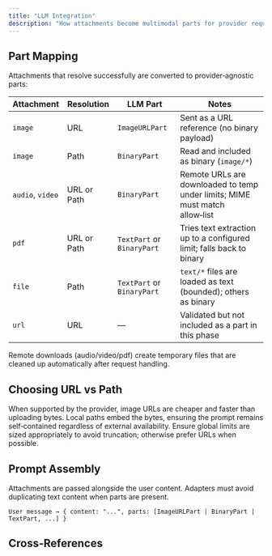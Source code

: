 ```yaml
---
title: "LLM Integration"
description: "How attachments become multimodal parts for provider requests"
---
```


## Part Mapping

Attachments that resolve successfully are converted to provider‑agnostic parts:

| Attachment | Resolution | LLM Part | Notes |
| --- | --- | --- | --- |
| `image` | URL | `ImageURLPart` | Sent as a URL reference (no binary payload) |
| `image` | Path | `BinaryPart` | Read and included as binary (`image/*`) |
| `audio`, `video` | URL or Path | `BinaryPart` | Remote URLs are downloaded to temp under limits; MIME must match allow‑list |
| `pdf` | URL or Path | `TextPart` or `BinaryPart` | Tries text extraction up to a configured limit; falls back to binary |
| `file` | Path | `TextPart` or `BinaryPart` | `text/*` files are loaded as text (bounded); others as binary |
| `url` | URL | — | Validated but not included as a part in this phase |

<Callout>
  Remote downloads (audio/video/pdf) create temporary files that are cleaned up automatically after request handling.
</Callout>

## Choosing URL vs Path

<List>
  <ListItem title="URL for images">
    When supported by the provider, image URLs are cheaper and faster than uploading bytes.
  </ListItem>
  <ListItem title="Path for reliability">
    Local paths embed the bytes, ensuring the prompt remains self‑contained regardless of external availability.
  </ListItem>
  <ListItem title="Large media">
    Ensure global limits are sized appropriately to avoid truncation; otherwise prefer URLs when possible.
  </ListItem>
</List>

## Prompt Assembly

Attachments are passed alongside the user content. Adapters must avoid duplicating text content when parts are present.

```text
User message → { content: "...", parts: [ImageURLPart | BinaryPart | TextPart, ...] }
```

## Cross‑References

<ReferenceCardList>
  <ReferenceCard
    title="Agent LLM Integration"
    description="How prompts and tools are assembled for requests"
    href="/docs/core/agents/llm-integration"
    icon="Cpu"
  />
  <ReferenceCard
    title="Structured Outputs"
    description="Use schemas and JSON mode with attachments"
    href="/docs/core/agents/structured-outputs"
    icon="FileJson"
  />
</ReferenceCardList>
